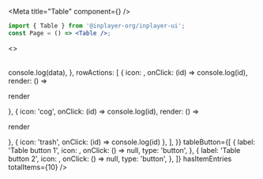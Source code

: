
<Meta title="Table" component={<Table />} />

```jsx
import { Table } from '@inplayer-org/inplayer-ui';
const Page = () => <Table />;
```

<Preview withSource="open">
  <Story name="default">
    <>
      <Table
        columns={columns}
        data={data}
        options={{
          rowSelection: {
            active: true,
            action: (data) => console.log(data),
          },
          rowActions: [
            { icon: <MdDelete />, onClick: (id) => console.log(id), render: () => <p>render</p> },
            { icon: 'cog', onClick: (id) => console.log(id), render: () => <p>render</p> },
            { icon: 'trash', onClick: (id) => console.log(id) },
          ],
        }}
        tableButton={[
          {
            label: 'Table button 1',
            icon: <IoIosAddCircleOutline />,
            onClick: () => null,
            type: 'button',
          },
          {
            label: 'Table button 2',
            icon: <IoIosAddCircleOutline />,
            onClick: () => null,
            type: 'button',
          },
        ]}
        hasItemEntries
        totalItems={10}
      />
      <Pagination
        onPageChange={console.log}
        totalItems={50}
        startPage={4}
        numberOfPagesDisplayed={10}
        itemsPerPage={12}
      />
    </>
  </Story>
</Preview>

